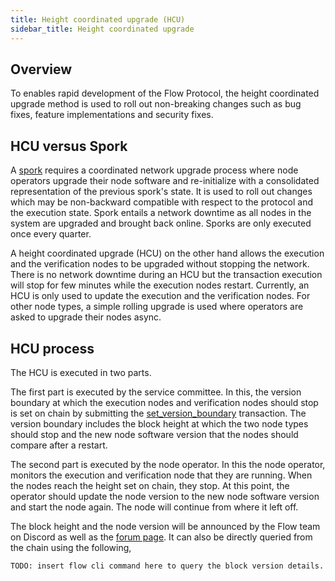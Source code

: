 ```yaml
---
title: Height coordinated upgrade (HCU)
sidebar_title: Height coordinated upgrade
---
```


## Overview

To enables rapid development of the Flow Protocol, the height coordinated upgrade method is used to roll out non-breaking changes such as bug fixes,
feature implementations and security fixes.

## HCU versus Spork

A [spork](./spork.mdx) requires a coordinated network upgrade process where node operators upgrade their node software and
re-initialize with a consolidated representation of the previous spork's state.
It is used to roll out changes which may be non-backward compatible with respect to the protocol and the execution state.
Spork entails a network downtime as all nodes in the system are upgraded and brought back online.
Sporks are only executed once every quarter.

A height coordinated upgrade (HCU) on the other hand allows the execution and the verification nodes to be upgraded without stopping the network.
There is no network downtime during an HCU but the transaction execution will stop for few minutes while the execution nodes restart.
Currently, an HCU is only used to update the execution and the verification nodes.
For other node types, a simple rolling upgrade is used where operators are asked to upgrade their nodes async.

## HCU process

The HCU is executed in two parts.

The first part is executed by the service committee. In this, the version boundary at which the execution nodes and verification nodes should stop is set on chain by submitting the [set_version_boundary](https://github.com/onflow/flow-core-contracts/blob/master/transactions/nodeVersionBeacon/admin/set_version_boundary.cdc) transaction.
The version boundary includes the block height at which the two node types should stop and the new node software version that the nodes should compare after a restart.


The second part is executed by the node operator. In this the node operator, monitors the execution and verification node that they are running. When the nodes reach the height set on chain, they stop.
At this point, the operator should update the node version to the new node software version and start the node again. The node will continue from where it left off.

The block height and the node version will be announced by the Flow team on Discord as well as the [forum page](https://forum.onflow.org/c/mainnet-sporks/36).
It can also be directly queried from the chain using the following,

```
TODO: insert flow cli command here to query the block version details.
```
